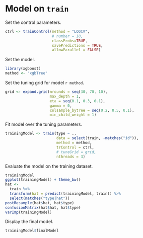 # Model on `train`

Set the control parameters.

```r
ctrl <- trainControl(method = "LOOCV",
                     # number = 10,
                     classProbs=TRUE,
                     savePredictions = TRUE,
                     allowParallel = FALSE)
```

Set the model.

```r
library(xgboost)
method <- "xgbTree"
```

Set the tuning grid for model `r method`.

```r
grid <- expand.grid(nrounds = seq(30, 70, 10), 
                    max_depth = 1, 
                    eta = seq(0.1, 0.3, 0.1), 
                    gamma = 0, 
                    colsample_bytree = seq(0.2, 0.5, 0.1), 
                    min_child_weight = 1)
```

Fit model over the tuning parameters.

```r
trainingModel <- train(type ~ .,
                       data = select(train, -matches("id")),
                       method = method,
                       trControl = ctrl,
                       # tuneGrid = grid,
                       nthreads = 3)
```

Evaluate the model on the training dataset.

```r
trainingModel
ggplot(trainingModel) + theme_bw()
hat <-
  train %>%
  transform(hat = predict(trainingModel, train)) %>%
  select(matches("type|hat"))
postResample(hat$hat, hat$type)
confusionMatrix(hat$hat, hat$type)
varImp(trainingModel)
```

Display the final model.

```r
trainingModel$finalModel
```
